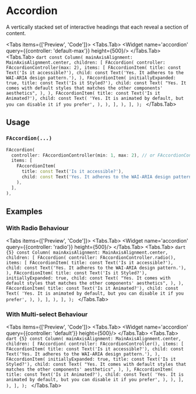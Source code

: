 
# Accordion
A vertically stacked set of interactive headings that each reveal a section of content.

<LinkBadgeGroup>
    <LinkBadge label="API Reference" href="https://pub.dev/documentation/forui/latest/forui.widgets.accordion/forui.widgets.accordion-library.html"/>
</LinkBadgeGroup>

<Tabs items={['Preview', 'Code']}>
    <Tabs.Tab>
        <Widget name='accordion' query={{controller: 'default-max'}} height={500}/>
    </Tabs.Tab>
    <Tabs.Tab>
        ```dart
        const Column(
          mainAxisAlignment: MainAxisAlignment.center,
          children: [
            FAccordion(
              controller: FAccordionController(max: 2),
              items: [
                FAccordionItem(
                  title: const Text('Is it accessible?'),
                  child: const Text('Yes. It adheres to the WAI-ARIA design pattern.'),
                ),
                FAccordionItem(
                  initiallyExpanded: true,
                  title: const Text('Is it Styled?'),
                  child: const Text(
                    "Yes. It comes with default styles that matches the other components' aesthetics",
                  ),
                ),
                FAccordionItem(
                  title: const Text('Is it Animated?'),
                  child: const Text(
                    'Yes. It is animated by default, but you can disable it if you prefer',
                  ),
                ),
              ],
            ),
          ],
        );
        ```
    </Tabs.Tab>
</Tabs>

## Usage

### `FAccordion(...)`

```dart
FAccordion(
  controller: FAccordionController(min: 1, max: 2), // or FAccordionController.radio()
  items: [
    FAccordionItem(
      title: const Text('Is it accessible?'),
      child: const Text('Yes. It adheres to the WAI-ARIA design pattern.'),
    ),
  ],
),
```

## Examples

### With Radio Behaviour
<Tabs items={['Preview', 'Code']}>
    <Tabs.Tab>
        <Widget name='accordion' query={{controller: 'radio'}} height={500}/>
    </Tabs.Tab>
    <Tabs.Tab>
        ```dart {5}
        const Column(
          mainAxisAlignment: MainAxisAlignment.center,
          children: [
            FAccordion(
              controller: FAccordionController.radio(),
              items: [
                FAccordionItem(
                  title: const Text('Is it accessible?'),
                  child: const Text('Yes. It adheres to the WAI-ARIA design pattern.'),
                ),
                FAccordionItem(
                  title: const Text('Is it Styled?'),
                  initiallyExpanded: true,
                  child: const Text(
                    "Yes. It comes with default styles that matches the other components' aesthetics",
                  ),
                ),
                FAccordionItem(
                  title: const Text('Is it Animated?'),
                  child: const Text(
                    'Yes. It is animated by default, but you can disable it if you prefer',
                  ),
                ),
              ],
            ),
          ],
        );
        ```
    </Tabs.Tab>
</Tabs>

### With Multi-select Behaviour
<Tabs items={['Preview', 'Code']}>
    <Tabs.Tab>
        <Widget name='accordion' query={{controller: 'default'}} height={500}/>
    </Tabs.Tab>
    <Tabs.Tab>
        ```dart {5}
        const Column(
          mainAxisAlignment: MainAxisAlignment.center,
          children: [
            FAccordion(
              controller: FAccordionController(),
              items: [
                FAccordionItem(
                  title: const Text('Is it accessible?'),
                  child: const Text('Yes. It adheres to the WAI-ARIA design pattern.'),
                ),
                FAccordionItem(
                  initiallyExpanded: true,
                  title: const Text('Is it Styled?'),
                  child: const Text(
                    "Yes. It comes with default styles that matches the other components' aesthetics",
                  ),
                ),
                FAccordionItem(
                  title: const Text('Is it Animated?'),
                  child: const Text(
                    'Yes. It is animated by default, but you can disable it if you prefer',
                  ),
                ),
              ],
            ),
          ],
        );
        ```
    </Tabs.Tab>
</Tabs>